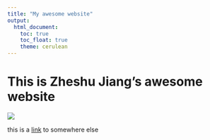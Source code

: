 ```yaml
---
title: "My awesome website"
output: 
  html_document:
    toc: true
    toc_float: true
    theme: cerulean
---
```


# This is Zheshu Jiang's awesome website

![](https://media.giphy.com/media/drXGoW1iudhKw/giphy.gif)

this is a [link](https://www.google.com/) to somewhere else